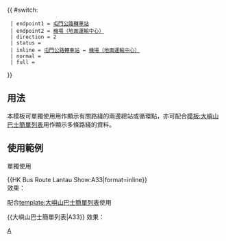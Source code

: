 {{ #switch: {{{format|}}}
  | endpoint1 = [[屯門公路巴士轉乘站|屯門公路轉車站]]
  | endpoint2 = [[機場（地面運輸中心）巴士總站|機場（地面運輸中心）]]
  | direction = 2
  | status = 
  | inline = [[屯門公路巴士轉乘站|屯門公路轉車站]] ↔ [[機場（地面運輸中心）巴士總站|機場（地面運輸中心）]]
  | normal =
  | full =
}}<noinclude>
==用法==
本模板可單獨使用用作顯示有關路綫的兩邊總站或循環點，亦可配合[[模板:大嶼山巴士簡單列表]]用作顯示多條路綫的資料。

==使用範例==
;單獨使用
<nowiki>{{HK Bus Route Lantau Show:A33|format=inline}}</nowiki><br>
效果：{{HK Bus Route Lantau Show:A33|format=inline}}

;配合[[template:大嶼山巴士簡單列表]]使用
<nowiki>{{大嶼山巴士簡單列表|A33}}</nowiki>
效果：{{大嶼山巴士簡單列表|A33}}
[[Category:龍運巴士路線模板|A]]</noinclude>